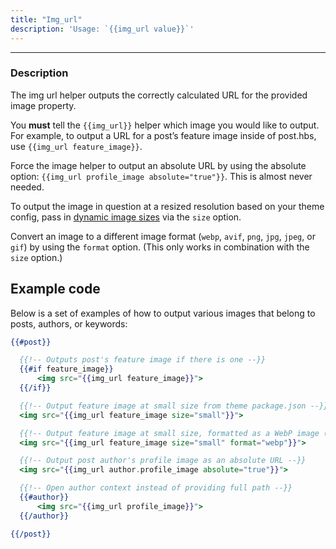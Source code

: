 ```yaml
---
title: "Img_url"
description: 'Usage: `{{img_url value}}`'
---
```


***

### Description

The img url helper outputs the correctly calculated URL for the provided image property.

You **must** tell the `{{img_url}}` helper which image you would like to output. For example, to output a URL for a post’s feature image inside of post.hbs, use `{{img_url feature_image}}`.

Force the image helper to output an absolute URL by using the absolute option: `{{img_url profile_image absolute="true"}}`. This is almost never needed.

To output the image in question at a resized resolution based on your theme config, pass in [dynamic image sizes](/themes/responsive-images/) via the `size` option.

Convert an image to a different image format (`webp`, `avif`, `png`, `jpg`, `jpeg`, or `gif`) by using the `format` option. (This only works in combination with the `size` option.)

## Example code

Below is a set of examples of how to output various images that belong to posts, authors, or keywords:

```handlebars
{{#post}}

  {{!-- Outputs post's feature image if there is one --}}
  {{#if feature_image}}
      <img src="{{img_url feature_image}}">
  {{/if}}

  {{!-- Output feature image at small size from theme package.json --}}
  <img src="{{img_url feature_image size="small"}}">

  {{!-- Output feature image at small size, formatted as a WebP image (size is required) --}}
  <img src="{{img_url feature_image size="small" format="webp"}}">

  {{!-- Output post author's profile image as an absolute URL --}}
  <img src="{{img_url author.profile_image absolute="true"}}">

  {{!-- Open author context instead of providing full path --}}
  {{#author}}
      <img src="{{img_url profile_image}}">
  {{/author}}

{{/post}}
```